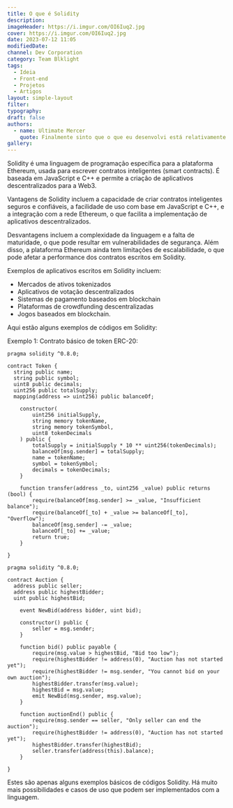 ```yaml
---
title: O que é Solidity
description:
imageHeader: https://i.imgur.com/OI6Iuq2.jpg
cover: https://i.imgur.com/OI6Iuq2.jpg
date: 2023-07-12 11:05
modifiedDate:
channel: Dev Corporation
category: Team Blklight
tags:
  - Ideia
  - Front-end
  - Projetos
  - Artigos
layout: simple-layout
filter:
typography:
draft: false
authors:
  - name: Ultimate Mercer
    quote: Finalmente sinto que o que eu desenvolvi está relativamente OK, mas agora é seguir aprimorando e evoluindo mais essa ideia!
gallery:
---
```


Solidity é uma linguagem de programação específica para a plataforma Ethereum, usada para escrever contratos inteligentes (smart contracts). É baseada em JavaScript e C++ e permite a criação de aplicativos descentralizados para a Web3.

Vantagens de Solidity incluem a capacidade de criar contratos inteligentes seguros e confiáveis, a facilidade de uso com base em JavaScript e C++, e a integração com a rede Ethereum, o que facilita a implementação de aplicativos descentralizados.

Desvantagens incluem a complexidade da linguagem e a falta de maturidade, o que pode resultar em vulnerabilidades de segurança. Além disso, a plataforma Ethereum ainda tem limitações de escalabilidade, o que pode afetar a performance dos contratos escritos em Solidity.

Exemplos de aplicativos escritos em Solidity incluem:

- Mercados de ativos tokenizados
- Aplicativos de votação descentralizados
- Sistemas de pagamento baseados em blockchain
- Plataformas de crowdfunding descentralizadas
- Jogos baseados em blockchain.

Aqui estão alguns exemplos de códigos em Solidity:

Exemplo 1: Contrato básico de token ERC-20:

```solidity
pragma solidity ^0.8.0;

contract Token {
  string public name;
  string public symbol;
  uint8 public decimals;
  uint256 public totalSupply;
  mapping(address => uint256) public balanceOf;

    constructor(
        uint256 initialSupply,
        string memory tokenName,
        string memory tokenSymbol,
        uint8 tokenDecimals
    ) public {
        totalSupply = initialSupply * 10 ** uint256(tokenDecimals);
        balanceOf[msg.sender] = totalSupply;
        name = tokenName;
        symbol = tokenSymbol;
        decimals = tokenDecimals;
    }

    function transfer(address _to, uint256 _value) public returns (bool) {
        require(balanceOf[msg.sender] >= _value, "Insufficient balance");
        require(balanceOf[_to] + _value >= balanceOf[_to], "Overflow");
        balanceOf[msg.sender] -= _value;
        balanceOf[_to] += _value;
        return true;
    }

}

```

```solidity
pragma solidity ^0.8.0;

contract Auction {
  address public seller;
  address public highestBidder;
  uint public highestBid;

    event NewBid(address bidder, uint bid);

    constructor() public {
        seller = msg.sender;
    }

    function bid() public payable {
        require(msg.value > highestBid, "Bid too low");
        require(highestBidder != address(0), "Auction has not started yet");
        require(highestBidder != msg.sender, "You cannot bid on your own auction");
        highestBidder.transfer(msg.value);
        highestBid = msg.value;
        emit NewBid(msg.sender, msg.value);
    }

    function auctionEnd() public {
        require(msg.sender == seller, "Only seller can end the auction");
        require(highestBidder != address(0), "Auction has not started yet");
        highestBidder.transfer(highestBid);
        seller.transfer(address(this).balance);
    }

}

```

Estes são apenas alguns exemplos básicos de códigos Solidity. Há muito mais possibilidades e casos de uso que podem ser implementados com a linguagem.
